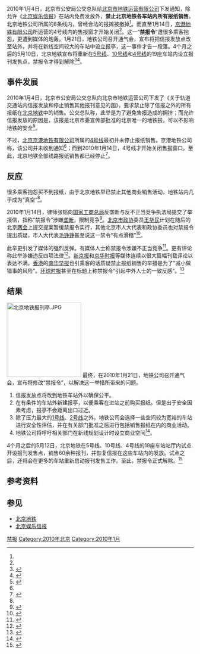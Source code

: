 2010年1月4日，北京市公安局公交总队给[[北京市地铁运营有限公司|北京市地铁运营有限公司]]下发通知，除允许《[[北京娱乐信报|北京娱乐信报]]》在站内免费发放外，'''禁止北京地铁各车站内所有报纸销售'''。北京地铁公司所属的8条线内，曾经合法的报摊被撤掉<ref name=bjnews0115 />。而直至1月14日，[[京港地铁有限公司|京港地铁有限公司]]所运营的4号线内的售报窗才开始关闭<ref name=line4 />。这一“'''禁报令'''”遭很多乘客抱怨，更遭到媒体的炮轰。1月21日，地铁公司召开通气会，宣布将把信报发放点改至站外，并将在新线空间较大的车站中设立报亭，这一事件才告一段落。4个月之后的5月10日，北京地铁宣布将重新在[[北京地铁5号线|5号线]]、[[北京地铁10号线|10号线]]和[[北京地铁4号线|4号线]]的19座车站内设立报刊发售点，禁报令才得到解除<ref>{{Cite web|title=“禁报令”前世今生仍须合理解释——中新网|url=http://www.chinanews.com/cul/news/2010/05-11/2275600.shtml|access-date=2021-05-25|work=www.chinanews.com|archive-date=2021-05-25|archive-url=https://web.archive.org/web/20210525233209/http://www.chinanews.com/cul/news/2010/05-11/2275600.shtml}}</ref><ref>{{Cite web|title=“北京地铁禁报令”将解除 先期试点后加大范围|url=http://www.gov.cn/jrzg///2010-05/10/content_1602965.htm|access-date=2021-05-25|work=www.gov.cn|archive-date=2021-05-25|archive-url=https://web.archive.org/web/20210525233213/http://www.gov.cn/jrzg///2010-05/10/content_1602965.htm}}</ref>。

== 事件发展 ==
2010年1月4日，北京市公安局公交总队向北京市地铁运营公司下发了《关于轨道交通站内信报发放和停止销售其他报刊意见的函》，要求禁止除了信报之外的所有报纸在[[北京地铁|北京地铁]]中的销售。公交总队称，此举是为了避免售报造成的拥挤；而允许信报发放的原因是，该报是北京市委宣传部批准的北京唯一的地铁报，可以不影响地铁的安全<ref name=bjnews0115>{{Cite web|url=http://news.bjnews.com.cn/2010/0111/58039.shtml|title=北京地铁站内禁售报刊 只准发信报属不正当竞争|date=2010-01-11|work=[[新京报|新京报]]|accessdate=2010-01-15|deadurl=yes|archiveurl=https://web.archive.org/web/20100114044002/http://news.bjnews.com.cn/2010/0111/58039.shtml|archivedate=2010-01-14}}</ref>。

不过，[[北京京港地铁有限公司|北京京港地铁有限公司]]所属的[[北京地铁4号线|4号线]]最初并未停止报纸销售。京港地铁公司称，该公司并未收到通知<ref name=bjnews0115 />；而到2010年1月14日，4号线才开始关闭售报窗口。至此，北京地铁全部线路报纸销售都已经停止<ref name="line4">{{Cite web|title=地铁四号线关闭售报窗|url=http://www.bjnews.com.cn/news/2010/01/16/3370.html|accessdate=2019-07-14|author=|date=2010-01-16|format=|publisher=|language=|archive-date=2019-07-14|archive-url=https://web.archive.org/web/20190714033517/http://www.bjnews.com.cn/news/2010/01/16/3370.html|dead-url=no}}</ref>。

== 反应 ==
很多乘客抱怨买不到报纸，由于北京地铁早已禁止其他商业销售活动，地铁站内几乎成为“真空”<ref name=bjnews01152 />。

2010年1月14日，律师张韬向[[中华人民共和国国家工商总局|国家工商总局]]反垄断与反不正当竞争执法局提交了举报信，指称“禁报令”涉嫌[[垄断|垄断]]，限制竞争<ref>{{cite web|url=http://news.bjnews.com.cn/2010/0114/58376.shtml|title=律师举报“地铁禁报令”|work=[[新京报|新京报]]|date=2010-01-14|accessdate=2010-01-15}}{{dead link|date=2017年11月 |bot=InternetArchiveBot |fix-attempted=yes }}</ref>。[[北京市政协|北京市政协]]委员[[王华民|王华民]]计划在随后的北京[[两会|两会]]上提交提案暂缓禁报令实行，其他北京市人大代表和政协委员也对禁报令提出质疑，市人大代表[[毛铮铮|毛铮铮]]甚至说这一禁令“有点滑稽”<ref>{{Cite web|url=http://chinanews.com.cn/sh/news/2010/01-15/2073137.shtml|date=2010-01-15|accessdate=2010-01-25|title=政协委员将交提案缓行北京地铁“禁报令”}}</ref>。

此举更引发了媒体的强烈反弹。有媒体人士称禁报令涉嫌不正当竞争<ref name=bjnews01152>{{cite web|url=http://news.bjnews.com.cn/2010/0111/58126.shtml|date=2010-01-11|title=北京地铁站内禁售报刊 只准发信报属不正当竞争(2)|accessdate=2010-01-25}}{{dead link|date=2017年11月 |bot=InternetArchiveBot |fix-attempted=yes }}</ref>。更有评论称此举涉嫌违反四项法律<ref>{{cite web|title=北京地铁“禁报令”经不起相关法律的拷问|url=http://nf.nfdaily.cn/spqy/content/2010-01/14/content_8132850.htm|date=2010-01-14|accessdate=2010-01-15}}{{dead link|date=2017年11月 |bot=InternetArchiveBot |fix-attempted=yes }}</ref>。[[新京报|新京报]]和[[京华时报|京华时报]]等媒体连续以很大篇幅刊载评论以表达不满。[[香港|香港]]的[[南华早报|南华早报]]也引乘客的话质疑禁止报纸销售的举措是为了“减小做错事的风险”。[[环球时报|环球时报]]甚至在标题上称禁报令“引起中外人士的一致反感”。<ref>{{cite web|url=http://world.huanqiu.com/roll/2010-01/691534.html|title=北京市禁止地铁售报引起中外人士的一致反感|date=2010-01-18|accessdate=2010-01-25|archive-date=2010-01-21|archive-url=https://web.archive.org/web/20100121081321/http://world.huanqiu.com/roll/2010-01/691534.html|dead-url=no}}</ref>

== 结果 ==
[[File:北京地铁报刊亭.JPG|200px]]
最终，在2010年1月21日，地铁公司召开通气会，宣布将修改“禁报令”，以解决这一举措所带来的问题。
#信报发放点将改到地铁车站外以确保公平。
#在有条件的车站外新建报亭，以便乘客在进站之前购买报纸。但是出于安全因素考虑，报亭不会距离出口过近。
#除了压力最大的[[北京地铁1号线|1号线]]、[[北京地铁2号线|2号线]]之外，地铁公司会选择一些空间较为宽裕的车站进行安全性评估，并在有关部门批准之后进行包括销售报纸在内的商业活动。
#地铁公司将呼吁相关部门在新线规划设计时设立商业空间<ref>{{cite web|url=http://news.sohu.com/20100122/n269754580.shtml|title=北京修改“地铁禁报令” 站外新建报亭销售报纸|accessdate=2010-01-25|date=2010-01-22|archive-date=2012-11-01|archive-url=https://web.archive.org/web/20121101224521/http://news.sohu.com/20100122/n269754580.shtml|dead-url=no}}</ref>。

4个月之后的5月12日，北京地铁在5号线、10号线、4号线的19座车站站厅内试点开设报刊发售点，销售60余种报刊，并恢复信报在这些车站内的发放。试点之后，还将会在更多的车站重新启动报刊发售工作。至此，禁报令正式解除。<ref>{{cite web|url=http://beijing.qianlong.com/3825/2010/05/11/3022@5711351.htm|title=“地铁禁报令”将解除 19个站点可买报刊|date=2010-05-11|accessdate=2010-06-14|publisher=[[千龙网|千龙网]]|archive-url=https://web.archive.org/web/20121102083054/http://beijing.qianlong.com/3825/2010/05/11/3022@5711351.htm|archive-date=2012-11-02|dead-url=yes}}</ref>

== 参考资料 ==
{{reflist}}

== 参见 ==
*[[北京地铁|北京地铁]]
*[[北京娱乐信报|北京娱乐信报]]

[[Category:北京地铁|禁报]]
[[Category:2010年北京|Category:2010年北京]]
[[Category:2010年1月|Category:2010年1月]]